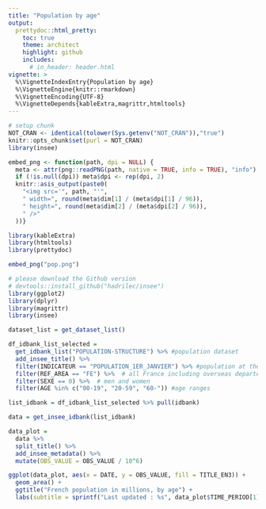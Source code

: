 ```yaml
---
title: "Population by age"
output:
  prettydoc::html_pretty:
    toc: true
    theme: architect
    highlight: github
    includes:
      # in_header: header.html
vignette: >
  %\VignetteIndexEntry{Population by age} 
  %\VignetteEngine{knitr::rmarkdown} 
  %\VignetteEncoding{UTF-8}
  %\VignetteDepends{kableExtra,magrittr,htmltools}
---
```


```r
# setup chunk
NOT_CRAN <- identical(tolower(Sys.getenv("NOT_CRAN")),"true")
knitr::opts_chunk$set(purl = NOT_CRAN)
library(insee)

embed_png <- function(path, dpi = NULL) {
  meta <- attr(png::readPNG(path, native = TRUE, info = TRUE), "info")
  if (!is.null(dpi)) meta$dpi <- rep(dpi, 2)
  knitr::asis_output(paste0(
    "<img src='", path, "'",
    " width=", round(meta$dim[1] / (meta$dpi[1] / 96)),
    " height=", round(meta$dim[2] / (meta$dpi[2] / 96)),
    " />"
  ))}
```

```r
library(kableExtra)
library(htmltools)
library(prettydoc)
```

```r
embed_png("pop.png")
```

```r
# please download the Github version
# devtools::install_github("hadrilec/insee")
library(ggplot2)
library(dplyr)
library(magrittr)
library(insee)

dataset_list = get_dataset_list()

df_idbank_list_selected =
  get_idbank_list("POPULATION-STRUCTURE") %>% #population dataset
  add_insee_title() %>% 
  filter(INDICATEUR == "POPULATION_1ER_JANVIER") %>% #population at the beginning of the year
  filter(REF_AREA == "FE") %>%  # all France including overseas departements
  filter(SEXE == 0) %>%  # men and women
  filter(AGE %in% c("00-19", "20-59", "60-")) #age ranges

list_idbank = df_idbank_list_selected %>% pull(idbank)

data = get_insee_idbank(list_idbank)

data_plot = 
  data %>%
  split_title() %>% 
  add_insee_metadata() %>% 
  mutate(OBS_VALUE = OBS_VALUE / 10^6)

ggplot(data_plot, aes(x = DATE, y = OBS_VALUE, fill = TITLE_EN3)) +
  geom_area() +
  ggtitle("French population in millions, by age") +
  labs(subtitle = sprintf("Last updated : %s", data_plot$TIME_PERIOD[1]))
```

